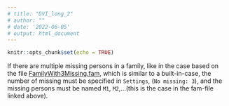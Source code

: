 ```yaml
---
# title: "DVI_long_2"
# author: ""
# date: '2022-06-05'
# output: html_document
---
```


```r
knitr::opts_chunk$set(echo = TRUE)
```

If there are multiple missing persons in a family, like in the case based on the file
[FamilyWith3Missing.fam](https://familias.name/dviapp/FamilyWith3Missing.fam), 
which is similar to a built-in-case,
the number of missing must be specified in `Settings`, (`No missing: 3`),
and the missing persons must be named
`M1`, `M2`,...(this is the case in the fam-file linked above). 

